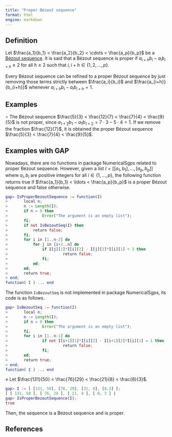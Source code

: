 ```yaml
---
title: "Proper Bézout sequence"
format: html
engine: markdown
---
```


<!-- Definición de Num. Sem. -->

## Definition

Let $\frac{a_1}{b_1} < \frac{a_2}{b_2} < \cdots < \frac{a_p}{b_p}$ be a [Bézout sequence](Bezout-sequence.qmd). It is said that a Bézout sequence is proper if $a_{i+h}b_i - a_ib_{i+h} \ge 2$ for all $h \ge 2$ such that $i, i + h \in \{1, 2, \ldots, p\}$.

Every Bézout sequence can be refined to a proper Bézout sequence by just removing those terms strictly between $\frac{a_i}{b_i}$ and $\frac{a_{i+h}}{b_{i+h}}$ whenever $a_{i+h}b_i - a_i b_{i+h} = 1$.

## Examples

<!-- Ejemplo de Num. Sem. -->

$\circ$ The Bézout sequence $\frac{5}{3} < \frac{12}{7} < \frac{7}{4} < \frac{9}{5}$ is not proper, since $a_{1 + 2}b_1 - a_1 b_{1 + 2} = 7 \cdot 3 - 5 \cdot 4 = 1$. If we remove the fraction $\frac{12}{7}$, it is obtained the proper Bézout sequence $\frac{5}{3} < \frac{7}{4} < \frac{9}{5}$.

## Examples with GAP

Nowadays, there are no functions in package NumericalSgps related to proper Bézout sequence. However, given a list $I = [[a_1, b_1], \ldots, [a_p, b_p]]$ where $a_i, b_i$ are positive integers for all $i \in \{1, \ldots, p\}$, the following function returns true if $\frac{a_1}{b_1} < \ldots < \frac{a_p}{b_p}$ is a proper Bézout sequence and false otherwise.

``` gap
gap> IsProperBezoutSequence := function(I)
>       local n;
>       n := Length(I);
>       if n = 0 then
>               Error("The argument is an empty list");
>       fi;
>       if not IsBezoutSeq(I) then
>           return false;
>       fi;
>       for i in [1..n-2] do
>           for j in [i+2..n] do
>               if I[j][1]*I[i][2] - I[j][2]*I[i][1] < 2 then
>                        return false;
>               fi;
>           od;
>       od;
>       return true;
> end;
function( I ) ... end
```

The function `IsBezoutSeq` is not implemented in package NumericalSgps, its code is as follows.

``` gap
gap> IsBezoutSeq := function(I)
>       local n;
>       n := Length(I);
>       if n = 0 then
>               Error("The argument is an empty list");
>       fi;
>       for i in [1..n-1] do
>               if not I[i+1][1]*I[i][2] - I[i+1][2]*I[i][1] = 1 then
>                        return false;
>               fi;
>       od;
>       return true;
> end;
function( I ) ... end
```

$\diamond$ Let $\frac{131}{50} < \frac{76}{29} < \frac{21}{8} < \frac{8}{3}$.

```gap
gap> I := [ [131, 50], [76, 29], [21, 8], [8,3] ];
[ [ 131, 50 ], [ 76, 29 ], [ 21, 8 ], [ 8, 3 ] ]
gap> IsProperBezoutSequence(I);
true
```

Then, the sequence is a Bézout sequence and is proper.


## References



